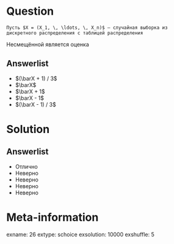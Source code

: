 Question
========
    Пусть $X = (X_1, \, \ldots, \, X_n)$ — случайная выборка из дискретного распределения с таблицей распределения

  \vspace{5mm}
  \begin{tabular}{cccc}
  \toprule
    $X_i$  & $-2$    & $0$      & $1$  \\
    \midrule
    $\P(\cdot)$        & $1/2 - \theta$      & $1/2$    & $\theta$  \\
  \bottomrule
  \end{tabular}
  \vspace{5mm}

Несмещённой является оценка

Answerlist
----------
*  $(\barX + 1) / 3$
*  $\barX$
*  $\barX + 1$
*  $\barX - 1$
*  $(\barX - 1) / 3$

Solution
========

Answerlist
----------
*  Отлично
*  Неверно
*  Неверно
*  Неверно
*  Неверно

Meta-information
================
exname: 26
extype: schoice
exsolution: 10000
exshuffle: 5
